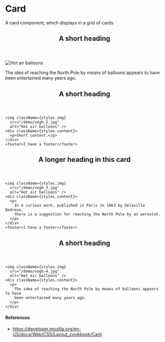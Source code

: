 
# Card

A card component, which displays in a grid of cards

<div className={styles.cards}>
  <article className={styles.card}>
    <header>
      <h2>A short heading</h2>
    </header>
    <img className={styles.img}
      src="/demo/vogh-1.jpg"
      alt="Hot air balloons" />
    <div className={styles.content}>
      <p>
        The idea of reaching the North Pole by means of balloons appears to have
        been entertained many years ago.
      </p>
    </div>

  </article>

  <article className={styles.card}>
    <header>
      <h2>A short heading</h2>
    </header>

    <img className={styles.img}
      src="/demo/vogh-2.jpg"
      alt="Hot air balloons" />
    <div className={styles.content}>
      <p>Short content.</p>
    </div>
    <footer>I have a footer</footer>

  </article>

  <article className={styles.card}>
    <header>
      <h2>A longer heading in this card</h2>
    </header>

    <img className={styles.img}
      src="/demo/vogh-3.jpg"
      alt="Hot air balloons" />
    <div className={styles.content}>
      <p>
        In a curious work, published in Paris in 1863 by Delaville Dedreux,
        there is a suggestion for reaching the North Pole by an aerostat.
      </p>
    </div>
    <footer>I have a footer</footer>

  </article>
  <article className={styles.card}>
    <header>
      <h2>A short heading</h2>
    </header>

    <img className={styles.img}
      src="/demo/vogh-4.jpg"
      alt="Hot air balloons" />
    <div className={styles.content}>
      <p>
        The idea of reaching the North Pole by means of balloons appears to have
        been entertained many years ago.
      </p>
    </div>

  </article>
</div>

#### References

- https://developer.mozilla.org/en-US/docs/Web/CSS/Layout_cookbook/Card
